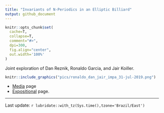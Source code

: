 ```yaml
---
title: "Invariants of N-Periodics in an Elliptic Billiard"
output: github_document
---
```


```r
knitr::opts_chunk$set(
  cache=T,
  collapse=T,
  comment="#>",
  dpi=300,
  fig.align="center",
  out.width='100%'
)
```

Joint exploration of Dan Reznik, Ronaldo Garcia, and Jair Koiller.

```r
knitr::include_graphics("pics/ronaldo_dan_jair_impa_31-jul-2019.png")
```

- [Media](https://dan-reznik.github.io/Elliptical-Billiards-Triangular-Orbits/videos.html) page
- [Expositional](https://dan-reznik.github.io/Elliptical-Billiards-Triangular-Orbits/) page.


***
Last update: `r lubridate::with_tz(Sys.time(),tzone='Brazil/East')`